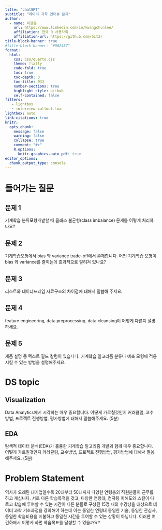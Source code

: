 ```yaml
---
title: "chatGPT"
subtitle: "데이터 과학 인터뷰 문제"
author:
  - name: 이광춘
    url: https://www.linkedin.com/in/kwangchunlee/
    affiliation: 한국 R 사용자회
    affiliation-url: https://github.com/bit2r
title-block-banner: true
#title-block-banner: "#562457"
format:
  html:
    css: css/quarto.css
    theme: flatly
    code-fold: true
    toc: true
    toc-depth: 3
    toc-title: 목차
    number-sections: true
    highlight-style: github    
    self-contained: false
filters:
   - lightbox
   - interview-callout.lua
lightbox: auto
link-citations: true
knitr:
  opts_chunk: 
    message: false
    warning: false
    collapse: true
    comment: "#>" 
    R.options:
      knitr.graphics.auto_pdf: true
editor_options: 
  chunk_output_type: console
---
```


# 들어가는 질문

## 문제 1

::: {.custom-callout-tip collapse="true"}

기계학습 분류모형개발할 때 클래스 불균형(class imbalance) 문제를 어떻게 처리하나요?

:::


## 문제 2

::: {.custom-callout-tip collapse="true"}

기계학습모형에서 bias 와 variance trade-off에서 존재합니다. 
어떤 기계학습 모형이 bias 와 variance를 줄이는데 효과적으로 알려져 있나요?
:::

## 문제 3

::: {.custom-callout-tip collapse="true"}

리스트와 데이터프레임 자료구조의 차이점에 대해서 말씀해 주세요.
:::

## 문제 4

::: {.custom-callout-tip collapse="true"}

feature engineering, data preprocessing, data cleansing이 어떻게 다른지 설명하세요.
:::

## 문제 5

::: {.custom-callout-tip collapse="true"}

제품 설명 등 텍스트 필드 칼럼이 있습니다. 기계학습 알고리즘 분류나 예측 모형에 적용시킬 수 있는 방법을 설명해주세요.
:::


# DS topic

## Visualization

::: {.custom-callout-tip collapse="true"}

Data Analytics에서 시각화는 매우 중요합니다. 
어떻게 가르칠것인지 커러큘럼, 교수방법, 프로젝트 진행방법, 평가방법에 대해서 말씀해주세요. (5분)

:::

## EDA

::: {.custom-callout-tip collapse="true"}

탐색적 데이터 분석(EDA)가 훌륭한 기계학습 알고리즘 개발과 함께 매우 중요합니다. 어떻게 가르칠것인지 커러큘럼, 교수방법, 프로젝트 진행방법, 평가방법에 대해서 말씀해주세요. (5분)

:::

# Problem Statement 

::: {.custom-callout-tip collapse="true"}

역사가 오래된 대기업일수록 20대부터 50대까지 다양한 연령층의 직원분들이 근무를 하고 계십니다. 서로 다른 학습목적을 갖고, 다양한 연령대, 컴퓨팅 이해도와 스킬이 다르고 학습에 투여할 수 있는 시간이 다른 분들로 구성된 15명 내외 수강상을 대상으로 데이터 과학 기초과정을 강의해야 하는데 이는 동일한 연령대 동일한 기술, 동일한 관심사, 동일한 학습비용을 지불하고 동일한 시간을 투여할 수 있는 상황이 아닙니다. 이러한 여건하에서 어떻게 하면 학습목표를 달성할 수 있을까요?

:::


